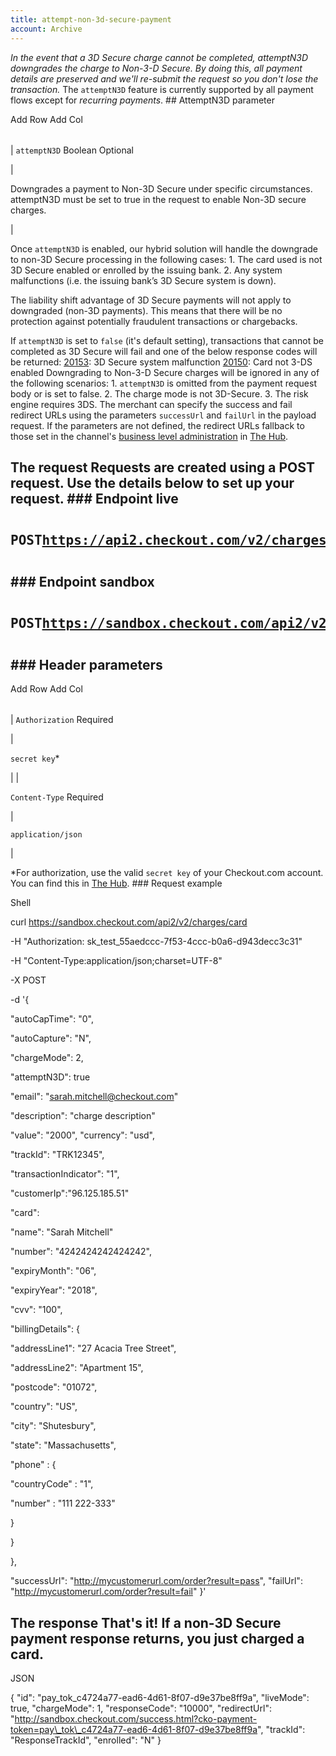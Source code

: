 ```yaml
---
title: attempt-non-3d-secure-payment
account: Archive
---
```


_In the event that a 3D Secure charge cannot be completed, attemptN3D downgrades the charge to Non-3-D Secure. By doing this, all payment details are preserved and we'll re-submit the request so you don't lose the transaction._ The `attemptN3D` feature is currently supported by all payment flows except for _recurring payments_. ## AttemptN3D parameter

Add Row Add Col

|     |     |
| --- | --- |

|
`attemptN3D` <span class="field-type">Boolean</span> <span class="optional-def">Optional</span>

|

Downgrades a payment to Non-3D Secure under specific circumstances. <span class="table-info">attemptN3D must be set to true in the request to enable Non-3D secure charges.</span>

|

Once `attemptN3D` is enabled, our hybrid solution will handle the downgrade to non-3D Secure processing in the following cases: 1. The card used is not 3D Secure enabled or enrolled by the issuing bank. 2. Any system malfunctions (i.e. the issuing bank’s 3D Secure system is down).

The liability shift advantage of 3D Secure payments will not apply to downgraded (non-3D payments). This means that there will be no protection against potentially fraudulent transactions or chargebacks.

If `attemptN3D` is set to `false` (it's default setting), transactions that cannot be completed as 3D Secure will fail and one of the below response codes will be returned: [20153](doc:response-codes): 3D Secure system malfunction [20150](doc:response-codes): Card not 3-DS enabled Downgrading to Non-3-D Secure charges will be ignored in any of the following scenarios: 1. `attemptN3D` is omitted from the payment request body or is set to false. 2. The charge mode is not 3D-Secure. 3. The risk engine requires 3DS. The merchant can specify the success and fail redirect URLs using the parameters `successUrl` and `failUrl` in the payload request. If the parameters are not defined, the redirect URLs fallback to those set in the channel's [business level administration](doc:business-level-administration) in [The Hub](https://hub.checkout.com).

## The request Requests are created using a POST request. Use the details below to set up your request. ### Endpoint live <pre class="api-header-long-url"><p class="api-header"><span class="post-tag">POST</span>https://api2.checkout.com/v2/charges/card</p></pre> ### Endpoint sandbox <pre class="api-header-long-url"><p class="api-header"><span class="post-tag">POST</span>https://sandbox.checkout.com/api2/v2/charges/card</p></pre> ### Header parameters

Add Row Add Col

|     |     |
| --- | --- |

|
`Authorization` <span class="req-def">Required</span>

|

`secret key`\*

|
|

`Content-Type` <span class="req-def">Required</span>

|

`application/json`

|

\*For authorization, use the valid `secret key` of your Checkout.com account. You can find this in [The Hub](https://hub.checkout.com/). ### Request example

Shell

curl https://sandbox.checkout.com/api2/v2/charges/card

-H "Authorization: sk_test_55aedccc-7f53-4ccc-b0a6-d943decc3c31"

-H "Content-Type:application/json;charset=UTF-8"

-X POST

-d '{

"autoCapTime": "0",

"autoCapture": "N",

"chargeMode": 2,

"attemptN3D": true

"email": "sarah.mitchell@checkout.com"

"description": "charge description"

"value": "2000",
"currency": "usd",

"trackId": "TRK12345",

"transactionIndicator": "1",

"customerIp":"96.125.185.51"

"card":

"name": "Sarah Mitchell"

"number": "4242424242424242",

"expiryMonth": "06",

"expiryYear": "2018",

"cvv": "100",

"billingDetails": {

"addressLine1": "27 Acacia Tree Street",

"addressLine2": "Apartment 15",

"postcode": "01072",

"country": "US",

"city": "Shutesbury",

"state": "Massachusetts",

"phone" : {

"countryCode" : "1",

"number" : "111 222-333"

}

}

},

"successUrl": "http://mycustomerurl.com/order?result=pass",
"failUrl": "http://mycustomerurl.com/order?result=fail"
}'

## The response That's it! If a non-3D Secure payment response returns, you just charged a card.

JSON

{
"id": "pay_tok_c4724a77-ead6-4d61-8f07-d9e37be8ff9a",
"liveMode": true,
"chargeMode": 1,
"responseCode": "10000",
"redirectUrl": "http://sandbox.checkout.com/success.html?cko-payment-token=pay\_tok\_c4724a77-ead6-4d61-8f07-d9e37be8ff9a",
"trackId": "ResponseTrackId",
"enrolled": "N"
}
